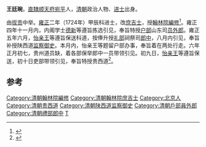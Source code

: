 '''王廷琬'''，[[直隶|直隸]][[顺天府|顺天府]][[宛平縣|宛平]]人，[[清朝|清朝]]政治人物、[[进士|进士]]出身。

由[[拔貢|拔贡]]中举。[[雍正|雍正]]二年（1724年）甲辰科进士，改[[庶吉士|庶吉士]]，授[[翰林院|翰林院]][[編修|編修]]<ref>{{cite news|author=陈泽希|title=清代北京汉人进士考|url=http://szb.bjedu.cn/jysh/2010-10-15/882.html|accessdate=2013-08-25|newspaper=京教纵横|deadurl=yes|archiveurl=https://web.archive.org/web/20160306154040/http://szb.bjedu.cn/jysh/2010-10-15/882.html|archivedate=2016-03-06}}</ref>。雍正四年十一月内，内阁学士[[德新|德新]]等遵旨拣选引见，奉旨特授[[户部_(官署)|户部]]山东司[[員外郎|员外郎]]。雍正五年六月，[[怡亲王|怡亲王]]等遵旨保送科道，按俸升授[[礼部|礼部]]祠祭司[[郎中_(官职)|郎中]]，八月内引见，奉旨补授陕西道[[监察御史|监察御史]]。本月内，怡亲王等题留户部办事，奉旨着在两处行走。六年正月初七，贵州道员缺，着各部保举郎中一员带领引见。初九日，[[胤祥|怡亲王]]等遵旨保送，初十日吏部带领引见，奉旨特授贵西道<ref>{{Cite book|title=清代档案史料丛编 第9辑|last=中国第一历史档案馆编|first=|publisher=北京：中华书局|year=1983.06|isbn=|location=|pages=85}}</ref>。

==参考==
{{Reflist}}
{{清朝人物小作品}}
{{雍正二年甲辰科殿試金榜}}
{{DEFAULTSORT:Wang王}}
[[Category:清朝翰林院編修|Category:清朝翰林院編修]]
[[Category:清朝翰林院庶吉士|Category:清朝翰林院庶吉士]]
[[Category:北京人|Category:北京人]]
[[Category:清朝贵西道|Category:清朝贵西道]]
[[Category:清朝陕西道监察御史|Category:清朝陕西道监察御史]]
[[Category:清朝戶部員外郎|Category:清朝戶部員外郎]]
[[Category:清朝禮部郎中|Category:清朝禮部郎中]]
[[Category:王姓|T]]